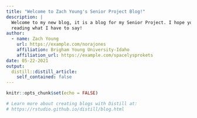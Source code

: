```yaml
---
title: "Welcome to Zach Young's Senior Project Blog!"
description: |
  Welcome to my new blog, it is a blog for my Senior Project. I hope you enjoy 
  reading what I have to say!
author:
  - name: Zach Young 
    url: https://example.com/norajones
    affiliation: Brigham Young University-Idaho
    affiliation_url: https://example.com/spacelysprokets
date: 05-22-2021
output:
  distill::distill_article:
    self_contained: false
---
```


```r
knitr::opts_chunk$set(echo = FALSE)

# Learn more about creating blogs with Distill at:
# https://rstudio.github.io/distill/blog.html

```



